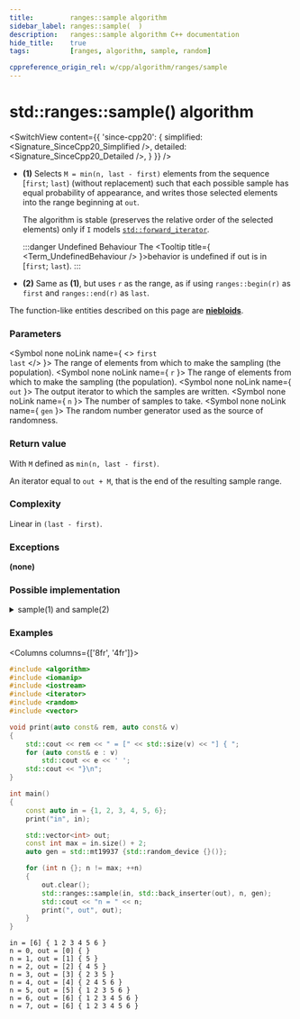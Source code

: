 ```yaml
---
title:         ranges::sample algorithm
sidebar_label: ranges::sample(  )
description:   ranges::sample algorithm C++ documentation
hide_title:    true
tags:          [ranges, algorithm, sample, random]

cppreference_origin_rel: w/cpp/algorithm/ranges/sample
---
```



<!-- Terms -->

<!----------------- Codes ---------------------->


# std::ranges::sample() algorithm

<SwitchView content={{
	'since-cpp20': {
		simplified:	<Signature_SinceCpp20_Simplified />,
		detailed:	<Signature_SinceCpp20_Detailed />,
	}
}} />

- **(1)** Selects `M = min(n, last - first)` elements from the sequence [`first`; `last`) (without replacement) such that each possible sample has equal probability of appearance, and writes those selected elements into the range beginning at `out`.

  The algorithm is stable (preserves the relative order of the selected elements) only if `I` models [`std::forward_iterator`](#).

  :::danger Undefined Behaviour
  The <Tooltip title={ <Term_UndefinedBehaviour /> }>behavior is undefined</Tooltip> if out is in [`first`; `last`).
  :::

- **(2)** Same as **(1)**, but uses `r` as the range, as if using `ranges::begin(r)` as `first` and `ranges::end(r)` as `last`.

The function-like entities described on this page are [**niebloids**](#).

### Parameters

<SymbolTable>

  <Symbol none noLink name={ <> <code>first</code> <br/> <code>last</code> </> }>
    The range of elements from which to make the sampling (the population).
  </Symbol>
  <Symbol none noLink name={ <code>r</code> }>
    The range of elements from which to make the sampling (the population).
  </Symbol>
  <Symbol none noLink name={ <code>out</code> }>
    The output iterator to which the samples are written.
  </Symbol>
  <Symbol none noLink name={ <code>n</code> }>
    The number of samples to take.
  </Symbol>
  <Symbol none noLink name={ <code>gen</code> }>
    The random number generator used as the source of randomness.
  </Symbol>

</SymbolTable>

### Return value

With `M` defined as `min(n, last - first)`.

An iterator equal to `out + M`, that is the end of the resulting sample range.

### Complexity

Linear in `(last - first)`.

### Exceptions

**(none)**

### Possible implementation

<details>
<summary>sample(1) and sample(2)</summary>

```cpp

struct sample_fn
{
    template<std::input_iterator I, std::sentinel_for<I> S,
             std::weakly_incrementable O, class Gen>
    requires (std::forward_iterator<I> or
              std::random_access_iterator<O>) &&
              std::indirectly_copyable<I, O> &&
              std::uniform_random_bit_generator<std::remove_reference_t<Gen>>
    O operator()(I first, S last, O out, std::iter_difference_t<I> n, Gen&& gen) const
    {
        using diff_t = std::iter_difference_t<I>;
        using distrib_t = std::uniform_int_distribution<diff_t>;
        using param_t = typename distrib_t::param_type;
        distrib_t D {};

        if constexpr (std::forward_iterator<I>)
        {
            // this branch preserves "stability" of the sample elements
            auto rest {ranges::distance(first, last)};
            for (n = ranges::min(n, rest); n != 0; ++first)
            {
                if (D(gen, param_t(0, --rest)) < n)
                {
                    *out++ = *first;
                    --n;
                }
            }
            return out;
        }
        else
        {
            // O is a random_access_iterator
            diff_t sample_size {};
            // copy [first, first + M) elements to "random access" output
            for (; first != last && sample_size != n; ++first)
                out[sample_size++] = *first;
            // overwrite some of the copied elements with randomly selected ones
            for (auto pop_size {sample_size}; first != last; ++first, ++pop_size)
            {
                const auto i {D(gen, param_t{0, pop_size})};
                if (i < n)
                    out[i] = *first;
            }
            return out + sample_size;
        }
    }

    template<ranges::input_range R, std::weakly_incrementable O, class Gen>
    requires (ranges::forward_range<R> or std::random_access_iterator<O>) &&
              std::indirectly_copyable<ranges::iterator_t<R>, O> &&
              std::uniform_random_bit_generator<std::remove_reference_t<Gen>>
    O operator()(R&& r, O out, ranges::range_difference_t<R> n, Gen&& gen) const
    {
        return (*this)(ranges::begin(r), ranges::end(r), std::move(out), n,
                       std::forward<Gen>(gen));
    }
};

inline constexpr sample_fn sample {};
```

</details>

### Examples

<Columns columns={['8fr', '4fr']}>
<div>

```cpp title='Main.cpp' showLineNumbers
#include <algorithm>
#include <iomanip>
#include <iostream>
#include <iterator>
#include <random>
#include <vector>

void print(auto const& rem, auto const& v)
{
    std::cout << rem << " = [" << std::size(v) << "] { ";
    for (auto const& e : v)
        std::cout << e << ' ';
    std::cout << "}\n";
}

int main()
{
    const auto in = {1, 2, 3, 4, 5, 6};
    print("in", in);

    std::vector<int> out;
    const int max = in.size() + 2;
    auto gen = std::mt19937 {std::random_device {}()};

    for (int n {}; n != max; ++n)
    {
        out.clear();
        std::ranges::sample(in, std::back_inserter(out), n, gen);
        std::cout << "n = " << n;
        print(", out", out);
    }
}
```

</div>
<div>

```plaintext title="Possible Output"
in = [6] { 1 2 3 4 5 6 }
n = 0, out = [0] { }
n = 1, out = [1] { 5 }
n = 2, out = [2] { 4 5 }
n = 3, out = [3] { 2 3 5 }
n = 4, out = [4] { 2 4 5 6 }
n = 5, out = [5] { 1 2 3 5 6 }
n = 6, out = [6] { 1 2 3 4 5 6 }
n = 7, out = [6] { 1 2 3 4 5 6 }
```

</div>
</Columns>
